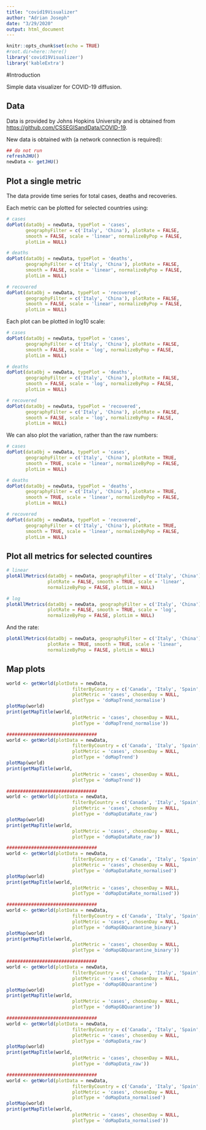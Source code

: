 ```yaml
---
title: "covid19Visualizer"
author: "Adrian Joseph"
date: "3/29/2020"
output: html_document
---
```



```r
knitr::opts_chunk$set(echo = TRUE)
#root.dir=here::here()
library('covid19Visualizer')
library('kableExtra')
```

#Introduction

Simple data visualizer for COVID-19 diffusion.

## Data

Data is provided by Johns Hopkins University and is obtained from <https://github.com/CSSEGISandData/COVID-19>.

New data is obtained with (a network connection is required):

```r
## do not run
refreshJHU()
newData <- getJHU()
```

## Plot a single metric

The data provide time series for total cases, deaths and recoveries.

Each metric can be plotted for selected countries using:

```r
# cases
doPlot(dataObj = newData, typePlot = 'cases',
       geographyFilter = c('Italy', 'China'), plotRate = FALSE,
       smooth = FALSE, scale = 'linear', normalizeByPop = FALSE,
       plotLim = NULL)

# deaths
doPlot(dataObj = newData, typePlot = 'deaths',
       geographyFilter = c('Italy', 'China'), plotRate = FALSE,
       smooth = FALSE, scale = 'linear', normalizeByPop = FALSE,
       plotLim = NULL)

# recovered
doPlot(dataObj = newData, typePlot = 'recovered',
       geographyFilter = c('Italy', 'China'), plotRate = FALSE,
       smooth = FALSE, scale = 'linear', normalizeByPop = FALSE,
       plotLim = NULL)
```

Each plot can be plotted in log10 scale:
```r
# cases
doPlot(dataObj = newData, typePlot = 'cases',
       geographyFilter = c('Italy', 'China'), plotRate = FALSE,
       smooth = FALSE, scale = 'log', normalizeByPop = FALSE,
       plotLim = NULL)

# deaths
doPlot(dataObj = newData, typePlot = 'deaths',
       geographyFilter = c('Italy', 'China'), plotRate = FALSE,
       smooth = FALSE, scale = 'log', normalizeByPop = FALSE,
       plotLim = NULL)

# recovered
doPlot(dataObj = newData, typePlot = 'recovered',
       geographyFilter = c('Italy', 'China'), plotRate = FALSE,
       smooth = FALSE, scale = 'log', normalizeByPop = FALSE,
       plotLim = NULL)
```

We can also plot the variation, rather than the raw numbers:
```r
# cases
doPlot(dataObj = newData, typePlot = 'cases',
       geographyFilter = c('Italy', 'China'), plotRate = TRUE,
       smooth = TRUE, scale = 'linear', normalizeByPop = FALSE,
       plotLim = NULL)

# deaths
doPlot(dataObj = newData, typePlot = 'deaths',
       geographyFilter = c('Italy', 'China'), plotRate = TRUE,
       smooth = TRUE, scale = 'linear', normalizeByPop = FALSE,
       plotLim = NULL)

# recovered
doPlot(dataObj = newData, typePlot = 'recovered',
       geographyFilter = c('Italy', 'China'), plotRate = TRUE,
       smooth = TRUE, scale = 'linear', normalizeByPop = FALSE,
       plotLim = NULL)
```

## Plot all metrics for selected countires

```r
# linear
plotAllMetrics(dataObj = newData, geographyFilter = c('Italy', 'China'),
               plotRate = FALSE, smooth = TRUE, scale = 'linear',
               normalizeByPop = FALSE, plotLim = NULL)

# log
plotAllMetrics(dataObj = newData, geographyFilter = c('Italy', 'China'),
               plotRate = FALSE, smooth = TRUE, scale = 'log',
               normalizeByPop = FALSE, plotLim = NULL)
```

And the rate:

```r
plotAllMetrics(dataObj = newData, geographyFilter = c('Italy', 'China'),
               plotRate = TRUE, smooth = TRUE, scale = 'linear',
               normalizeByPop = FALSE, plotLim = NULL)
```

## Map plots

```r
world <- getWorld(plotData = newData,
                        filterByCountry = c('Canada', 'Italy', 'Spain', 'Brazil'),
                        plotMetric = 'cases', chosenDay = NULL,
                        plotType = 'doMapTrend_normalise')
plotMap(world)
print(getMapTitle(world,
                        plotMetric = 'cases', chosenDay = NULL,
                        plotType = 'doMapTrend_normalise'))

#################################
world <- getWorld(plotData = newData,
                        filterByCountry = c('Canada', 'Italy', 'Spain', 'Brazil'),
                        plotMetric = 'cases', chosenDay = NULL,
                        plotType = 'doMapTrend')
plotMap(world)
print(getMapTitle(world,
                        plotMetric = 'cases', chosenDay = NULL,
                        plotType = 'doMapTrend'))

#################################
world <- getWorld(plotData = newData,
                        filterByCountry = c('Canada', 'Italy', 'Spain', 'Brazil'),
                        plotMetric = 'cases', chosenDay = NULL,
                        plotType = 'doMapDataRate_raw')
plotMap(world)
print(getMapTitle(world,
                        plotMetric = 'cases', chosenDay = NULL,
                        plotType = 'doMapDataRate_raw'))

#################################
world <- getWorld(plotData = newData,
                        filterByCountry = c('Canada', 'Italy', 'Spain', 'Brazil'),
                        plotMetric = 'cases', chosenDay = NULL,
                        plotType = 'doMapDataRate_normalised')
plotMap(world)
print(getMapTitle(world,
                        plotMetric = 'cases', chosenDay = NULL,
                        plotType = 'doMapDataRate_normalised'))

#################################
world <- getWorld(plotData = newData,
                        filterByCountry = c('Canada', 'Italy', 'Spain', 'Brazil'),
                        plotMetric = 'cases', chosenDay = NULL,
                        plotType = 'doMapGBQuarantine_binary')
plotMap(world)
print(getMapTitle(world,
                        plotMetric = 'cases', chosenDay = NULL,
                        plotType = 'doMapGBQuarantine_binary'))

#################################
world <- getWorld(plotData = newData,
                        filterByCountry = c('Canada', 'Italy', 'Spain', 'Brazil'),
                        plotMetric = 'cases', chosenDay = NULL,
                        plotType = 'doMapGBQuarantine')
plotMap(world)
print(getMapTitle(world,
                        plotMetric = 'cases', chosenDay = NULL,
                        plotType = 'doMapGBQuarantine'))

#################################
world <- getWorld(plotData = newData,
                        filterByCountry = c('Canada', 'Italy', 'Spain', 'Brazil'),
                        plotMetric = 'cases', chosenDay = NULL,
                        plotType = 'doMapData_raw')
plotMap(world)
print(getMapTitle(world,
                        plotMetric = 'cases', chosenDay = NULL,
                        plotType = 'doMapData_raw'))

#################################
world <- getWorld(plotData = newData,
                        filterByCountry = c('Canada', 'Italy', 'Spain', 'Brazil'),
                        plotMetric = 'cases', chosenDay = NULL,
                        plotType = 'doMapData_normalised')
plotMap(world)
print(getMapTitle(world,
                        plotMetric = 'cases', chosenDay = NULL,
                        plotType = 'doMapData_normalised'))


```

